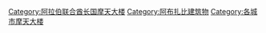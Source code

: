 [[Category:阿拉伯联合酋长国摩天大楼|Category:阿拉伯联合酋长国摩天大楼]]
[[Category:阿布扎比建筑物|Category:阿布扎比建筑物]]
[[Category:各城市摩天大楼|Category:各城市摩天大楼]]